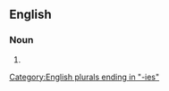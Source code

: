 ==English==

===Noun===
{{head|en|noun form}}

# {{plural of|en|advisory}}

[[Category:English plurals ending in "-ies"]]